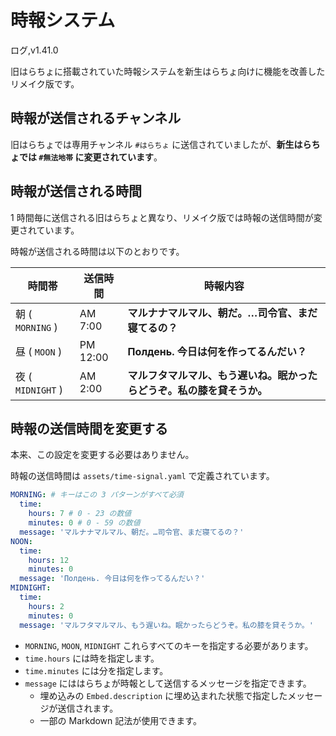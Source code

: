 

# 時報システム

<FeatureBadge>ログ</FeatureBadge>,<VersionBadge>v1.41.0</VersionBadge>

旧はらちょに搭載されていた時報システムを新生はらちょ向けに機能を改善したリメイク版です。

## 時報が送信されるチャンネル

旧はらちょでは専用チャンネル `#はらちょ` に送信されていましたが、**新生はらちょでは `#無法地帯` に変更されています**。

## 時報が送信される時間

1 時間毎に送信される旧はらちょと異なり、リメイク版では時報の送信時間が変更されています。

時報が送信される時間は以下のとおりです。

| 時間帯            | 送信時間 | 時報内容                                                               |
| ----------------- | -------- | ---------------------------------------------------------------------- |
| 朝 ( `MORNING` )  | AM 7:00  | **マルナナマルマル、朝だ。…司令官、まだ寝てるの？**                    |
| 昼 ( `MOON` )     | PM 12:00 | **Полдень. 今日は何を作ってるんだい？**                                |
| 夜 ( `MIDNIGHT` ) | AM 2:00  | **マルフタマルマル、もう遅いね。眠かったらどうぞ。私の膝を貸そうか。** |

## 時報の送信時間を変更する

<Callout type="warning" emoji="⚠️">
  本来、この設定を変更する必要はありません。
</Callout>

時報の送信時間は `assets/time-signal.yaml` で定義されています。

```yaml
MORNING: # キーはこの 3 パターンがすべて必須
  time:
    hours: 7 # 0 - 23 の数値
    minutes: 0 # 0 - 59 の数値
  message: 'マルナナマルマル、朝だ。…司令官、まだ寝てるの？'
NOON:
  time:
    hours: 12
    minutes: 0
  message: 'Полдень. 今日は何を作ってるんだい？'
MIDNIGHT:
  time:
    hours: 2
    minutes: 0
  message: 'マルフタマルマル、もう遅いね。眠かったらどうぞ。私の膝を貸そうか。'
```

- `MORNING`, `MOON`, `MIDNIGHT` これらすべてのキーを指定する必要があります。
- `time.hours` には時を指定します。
- `time.minutes` には分を指定します。
- `message` にははらちょが時報として送信するメッセージを指定できます。
  - 埋め込みの `Embed.description` に埋め込まれた状態で指定したメッセージが送信されます。
  - 一部の Markdown 記法が使用できます。
